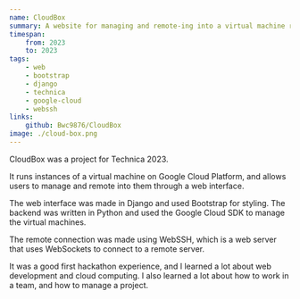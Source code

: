 ```yaml
---
name: CloudBox
summary: A website for managing and remote-ing into a virtual machine running in the cloud
timespan:
    from: 2023
    to: 2023
tags:
    - web
    - bootstrap
    - django
    - technica
    - google-cloud
    - webssh
links:
    github: Bwc9876/CloudBox
image: ./cloud-box.png
---
```


CloudBox was a project for <ExtLink href="https://technica-2023.devpost.com/">Technica 2023</ExtLink>. 

It runs instances of a virtual machine on Google Cloud Platform, and allows users to manage and remote into them through a web interface.

The web interface was made in Django and used Bootstrap for styling. The backend was written in Python and used the Google Cloud SDK to manage the virtual machines.

The remote connection was made using WebSSH, which is a web server that uses WebSockets to connect to a remote server.

It was a good first hackathon experience, and I learned a lot about web development and cloud computing. 
I also learned a lot about how to work in a team, and how to manage a project.
